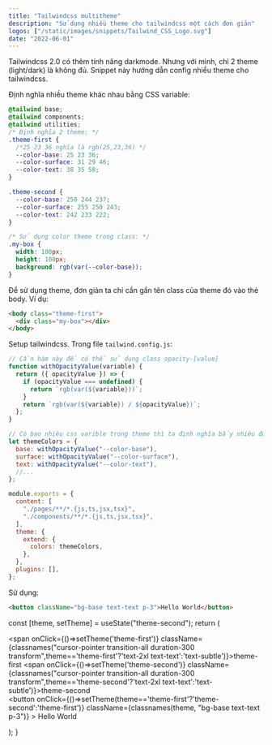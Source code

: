---
title: "Tailwindcss multitheme"
description: "Sử dụng nhiều theme cho tailwindcss một cách đơn giản"
logos: ["/static/images/snippets/Tailwind_CSS_Logo.svg"]
date: "2022-06-01"
---

Tailwindcss 2.0 có thêm tính năng darkmode. Nhưng với mình, chỉ 2 theme (light/dark) là không đủ. Snippet này hướng dẫn config nhiều theme cho tailwindcss.

Định nghĩa nhiều theme khác nhau bằng CSS variable:

```css
@tailwind base;
@tailwind components;
@tailwind utilities;
/* Định nghĩa 2 theme: */
.theme-first {
  /*25 23 36 nghĩa là rgb(25,23,36) */
  --color-base: 25 23 36;
  --color-surface: 31 29 46;
  --color-text: 38 35 58;
}

.theme-second {
  --color-base: 250 244 237;
  --color-surface: 255 250 243;
  --color-text: 242 233 222;
}

/* Sử dụng color theme trong class: */
.my-box {
  width: 100px;
  height: 100px;
  background: rgb(var(--color-base));
}
```

Để sử dụng theme, đơn giản ta chỉ cần gắn tên class của theme đó vào thẻ body. Ví dụ:

```html
<body class="theme-first">
  <div class="my-box"></div>
</body>
```

Setup tailwindcss. Trong file `tailwind.config.js`:

```js
// Cần hàm này để có thể sử dụng class opacity-[value]
function withOpacityValue(variable) {
  return ({ opacityValue }) => {
    if (opacityValue === undefined) {
      return `rgb(var(${variable}))`;
    }
    return `rgb(var(${variable}) / ${opacityValue})`;
  };
}

// Có bao nhiêu css varible trong theme thì ta định nghĩa bấy nhiêu đó:
let themeColors = {
  base: withOpacityValue("--color-base"),
  surface: withOpacityValue("--color-surface"),
  text: withOpacityValue("--color-text"),
  //...
};

module.exports = {
  content: [
    "./pages/**/*.{js,ts,jsx,tsx}",
    "./components/**/*.{js,ts,jsx,tsx}",
  ],
  theme: {
    extend: {
      colors: themeColors,
    },
  },
  plugins: [],
};
```

Sử dụng:

```html
<button className="bg-base text-text p-3">Hello World</button>
```

  const [theme, setTheme] = useState("theme-second");
  return (
    <div className="w-full h-56 gap-5 theme-first bg-overlay flex-col flex justify-center items-center">
      <div className="space-x-5">
        <span onClick={()=>setTheme('theme-first')} className={classnames("cursor-pointer transition-all duration-300 transform",theme=='theme-first'?'text-2xl text-text':'text-subtle')}>theme-first</span>
        <span onClick={()=>setTheme('theme-second')} className={classnames("cursor-pointer transition-all duration-300 transform",theme=='theme-second'?'text-2xl text-text':'text-subtle')}>theme-second</span>
      </div>
      <button
      onClick={()=>setTheme(theme=='theme-first'?'theme-second':'theme-first')}
        className={classnames(theme, "bg-base text-text p-3")}
      >
        Hello World
      </button>
    </div>

);
}

<MyBtn />
